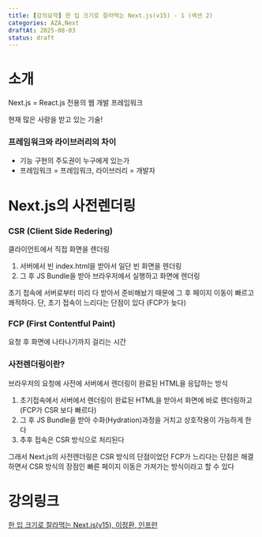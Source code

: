 ```yaml
---
title: [강의요약] 한 입 크기로 잘라먹는 Next.js(v15) - 1 (섹션 2)
categories: AZA,Next
draftAt: 2025-08-03
status: draft
---
```


# 소개

Next.js = React.js 전용의 웹 개발 프레임워크

현재 많은 사랑을 받고 있는 기술!

### 프레임워크와 라이브러리의 차이

- 기능 구현의 주도권이 누구에게 있는가
- 프레임워크 = 프레임워크, 라이브러리 = 개발자

# Next.js의 사전렌더링

### CSR (Client Side Redering)

클라이언트에서 직접 화면을 렌더링

1. 서버에서 빈 index.html을 받아서 일단 빈 화면을 렌더링
2. 그 후 JS Bundle을 받아 브라우저에서 실행하고 화면에 렌더링

초기 접속에 서버로부터 미리 다 받아서 준비해놨기 때문에 그 후 페이지 이동이 빠르고 쾌적하다. 단, 초기 접속이 느리다는 단점이 있다 (FCP가 늦다)

### FCP (First Contentful Paint)

요청 후 화면에 나타나기까지 걸리는 시간

### 사전렌더링이란?

브라우저의 요청에 사전에 서버에서 렌더링이 완료된 HTML을 응답하는 방식

1. 초기접속에서 서버에서 렌더링이 완료된 HTML을 받아서 화면에 바로 렌더링하고 (FCP가 CSR 보다 빠르다)
2. 그 후 JS Bundle을 받아 수화(Hydration)과정을 거치고 상호작용이 가능하게 한다
3. 추후 접속은 CSR 방식으로 처리된다

그래서 Next.js의 사전렌더링은 CSR 방식의 단점이었던 FCP가 느리다는 단점은 해결하면서 CSR 방식의 장점인 빠른 페이지 이동은 가져가는 방식이라고 할 수 있다

# 강의링크

[한 입 크기로 잘라먹는 Next.js(v15), 이정환, 인프런](https://www.inflearn.com/course/%ED%95%9C%EC%9E%85-%ED%81%AC%EA%B8%B0-nextjs/dashboard)
